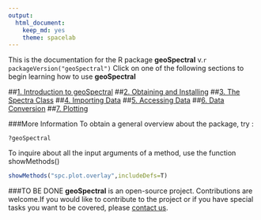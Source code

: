 ```yaml
---
output:
  html_document:
    keep_md: yes
    theme: spacelab
---
```


This is the documentation for the R package **geoSpectral** v.`r packageVersion("geoSpectral")`
Click on one of the following sections to begin learning how to use **geoSpectral**

##[1. Introduction to geoSpectral](../../subsections/Introduction_to_geoSpectral/Introduction_to_geoSpectral.html)
##[2. Obtaining and Installing](../../subsections/Obtaining_and_Installing/Obtaining_and_Installing.html)
##[3. The Spectra Class](../../subsections/The_Spectra_Class/The_Spectra_Class.html)
##[4. Importing Data](../../subsections/Importing_Data/Importing_Data.html)
##[5. Accessing Data](../../subsections/Accessing_Data/Accessing_Data.html)
##[6. Data Conversion](../../subsections/Data_Conversion/Data_Conversion.html)
##[7. Plotting](../../subsections/Plotting/Plotting.html)

###More Information
To obtain a general overview about the package, try :
```
?geoSpectral
```
To inquire about all the input arguments of a method, use the function showMethods()

```r
showMethods("spc.plot.overlay",includeDefs=T) 
```
###TO BE DONE
**geoSpectral** is an open-source project. Contributions are welcome.If you would like to contribute to the project or if you have special tasks you want to be covered, please [contact us](https://pranageo.com/#contact-us).